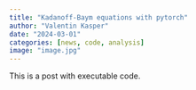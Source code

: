 ```yaml
---
title: "Kadanoff-Baym equations with pytorch"
author: "Valentin Kasper"
date: "2024-03-01"
categories: [news, code, analysis]
image: "image.jpg"
---
```


This is a post with executable code.
